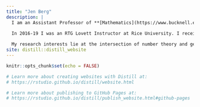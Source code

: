 ```yaml
---
title: "Jen Berg"
description: |
  I am an Assistant Professor of **[Mathematics](https://www.bucknell.edu/academics/college-arts-sciences/academic-departments-programs/mathematics)** at **[Bucknell University](https://www.bucknell.edu/)**.

  In 2016-19 I was an RTG Lovett Instructor at Rice University. I received my PhD in 2016 from the University of Texas at Austin and my B.S. in Mathematics from UIUC in 2010.  I grew up in Chicago, Illinois.
  
  My research interests lie at the intersection of number theory and geometry. Visit my **[scholarship](research.html)** page for more information about the flavor of questions I like to think about.
site: distill::distill_website
---
```


```r
knitr::opts_chunk$set(echo = FALSE)

# Learn more about creating websites with Distill at:
# https://rstudio.github.io/distill/website.html

# Learn more about publishing to GitHub Pages at:
# https://rstudio.github.io/distill/publish_website.html#github-pages

```

